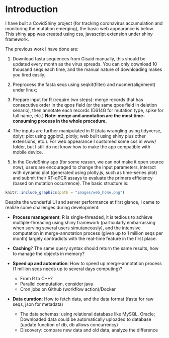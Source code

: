 # Introduction {#intro}

I have built a CovidShiny project (for tracking coronavirus accumulation and monitoring the mutation emerging), the basic web appearance is below. This shiny app was created using css, javascript extension under shiny framework. 

The previous work I have done are:

1. Download fasta sequences from Gisaid manually, this should be updated every month as the virus spreads. You can only download 10 thousand seqs each time, and the manual nature of downloading makes you tired easily; 

2. Preprocess the fasta seqs using seqkit(filter) and nucmer(alignment) under linux;

3. Prepare input for R (require two steps): merge records that has consecutive order in the qpos field (or the same qpos field in deletion senario), then annotate each records (D614G for mutation type, spike for full name, etc.) **Note: merge and annotation are the most time-consuming process in the whole procedure.**

4. The inputs are further manipulated in R (data wrangling using tidyverse, dplyr; plot using ggplot2, plotly; web built using shiny plus other extensions, etc.). For web appearance I customed some css in www/ folder, but I still do not know how to make the app compatible with mobile device.

5. In the CovidShiny app (for some reason, we can not make it open source now), users are encouraged to change the input parameters, interact with dynamic plot (generated using plotly.js, such as time-series plot) and submit their RT-qPCR assays to evaluate the primers efficiency (based on mutation occurrence). The basic structure is: 

```r

knitr::include_graphics(path = "images/web_home.png")

```


Despite the wonderful UI and server performance at first glance, I came to realize some challenges during development:

* **Process management**: R is single-threaded, it is tedious to achieve multiple-threading using shiny framework (particularly embarrassing when serving several users simutaneously), and the intensive computation in merge-annotation process (given up to 1 million seqs per month) largely contradicts with the real-time feature in the first place.

* **Caching**? The same query syntax should return the same results, how to manage the objects in memory?

* **Speed up and automation**: How to speed up merge-annotation process (1 million seqs needs up to several days computing)?
  + From R to C++? 
  + Parallel computation, consider java
  + Cron jobs on Github (workflow action)/Docker

* **Data curation**: How to fetch data, and the data format (fasta for raw seqs, json for metadata)
  + The data schemas: using relational database like MySQL, Oracle; Downloaded data could be automatically uploaded to database (update function of db, db allows concurrency)
  + Discovery: compare new data and old data, analyze the difference
  
